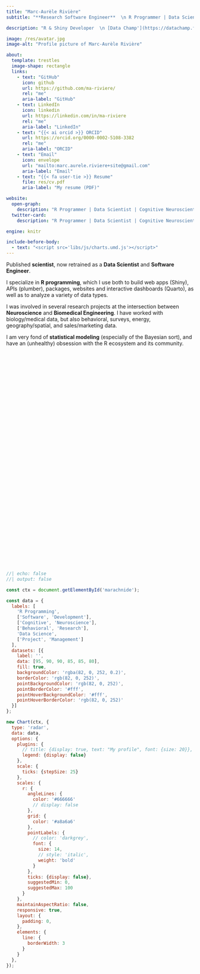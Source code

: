 ```yaml
---
title: "Marc-Aurèle Rivière"
subtitle: "**Research Software Engineer**  \n R Programmer | Data Scientist | Cognitive Neuroscientist  \n {{< iconify twemoji flag-french-polynesia >}} ▪️ {{< iconify twemoji flag-france >}} ▪️ {{< iconify twemoji flag-norway >}}"

description: "R & Shiny Developer  \n [Data Champ'](https://datachamp.fr/en/)"

image: /res/avatar.jpg
image-alt: "Profile picture of Marc-Aurèle Rivière"

about:
  template: trestles
  image-shape: rectangle
  links:
    - text: "GitHub"
      icon: github
      url: https://github.com/ma-riviere/
      rel: "me"
      aria-label: "GitHub"
    - text: LinkedIn
      icon: linkedin
      url: https://linkedin.com/in/ma-riviere
      rel: "me"
      aria-label: "LinkedIn"
    - text: "{{< ai orcid >}} ORCID"
      url: https://orcid.org/0000-0002-5108-3382
      rel: "me"
      aria-label: "ORCID"
    - text: "Email"
      icon: envelope
      url: "mailto:marc.aurele.riviere+site@gmail.com"
      aria-label: "Email"
    - text: "{{< fa user-tie >}} Resume"
      file: res/cv.pdf
      aria-label: "My resume (PDF)"

website:
  open-graph:
    description: "R Programmer | Data Scientist | Cognitive Neuroscientist"
  twitter-card:
    description: "R Programmer | Data Scientist | Cognitive Neuroscientist"

engine: knitr

include-before-body:
  - text: "<script src='libs/js/charts.umd.js'></script>"
---
```


::: {.column-page}

Published **scientist**, now retrained as a **Data Scientist** and **Software Engineer**. 

I specialize in **R programming**, which I use both to build web apps (Shiny), APIs (plumber), packages, websites and interactive dashboards (Quarto), as well as to analyze a variety of data types.

I was involved in several research projects at the intersection between **Neuroscience** and **Biomedical Engineering**. I have worked with biology/medical data, but also behavioral, surveys, energy, geography/spatial, and sales/marketing data.

I am very fond of **statistical modeling** (especially of the Bayesian sort), and have an (unhealthy) obsession with the R ecosystem and its community.

<div style="height: 550px; display: flex; justify-content: center; margin-top: 40px;">
  <canvas id="marachnide"></canvas>
</div>

```js
//| echo: false
//| output: false

const ctx = document.getElementById('marachnide');

const data = {
  labels: [
    'R Programming',
    ['Software', 'Development'],
    ['Cognitive', 'Neuroscience'],
    ['Behavioral', 'Research'],
    'Data Science',
    ['Project', 'Management']
  ],
  datasets: [{
    label: '',
    data: [95, 90, 90, 85, 85, 80],
    fill: true,
    backgroundColor: 'rgba(82, 0, 252, 0.2)',
    borderColor: 'rgb(82, 0, 252)',
    pointBackgroundColor: 'rgb(82, 0, 252)',
    pointBorderColor: '#fff',
    pointHoverBackgroundColor: '#fff',
    pointHoverBorderColor: 'rgb(82, 0, 252)'
  }]
};

new Chart(ctx, {
  type: 'radar',
  data: data,
  options: {
    plugins: {
      // title: {display: true, text: "My profile", font: {size: 20}},
      legend: {display: false}
    },
    scale: {
      ticks: {stepSize: 25}
    },
    scales: {
      r: {
        angleLines: {
          color: '#666666'
          // display: false
        },
        grid: {
          color: '#a8a6a6'
        },
        pointLabels: {
          // color: 'darkgrey',
          font: {
            size: 14,
            // style: 'italic',
            weight: 'bold'
          }
        },
        ticks: {display: false},
        suggestedMin: 0,
        suggestedMax: 100
      }
    },
    maintainAspectRatio: false,
    responsive: true,
    layout: {
      padding: 0,
    },
    elements: {
      line: {
        borderWidth: 3
      }
    }
  },
});
```

:::
